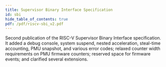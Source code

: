 ```yaml
---
title: Supervisor Binary Interface Specification
id: sbi
hide_table_of_contents: true
pdf: /pdf/riscv-sbi_v2.pdf
---
```


Second publication of the RISC-V Supervisor Binary Interface specification.  It added a debug console, system suspend, nested acceleration, steal-time accounting, PMU snapshot, and various error codes; relaxed counter width requirements on PMU firmware counters; reserved space for firmware events;  and clarified several extensions.

<PDF download= {frontMatter.pdf} title= {frontMatter.title} >
</PDF>